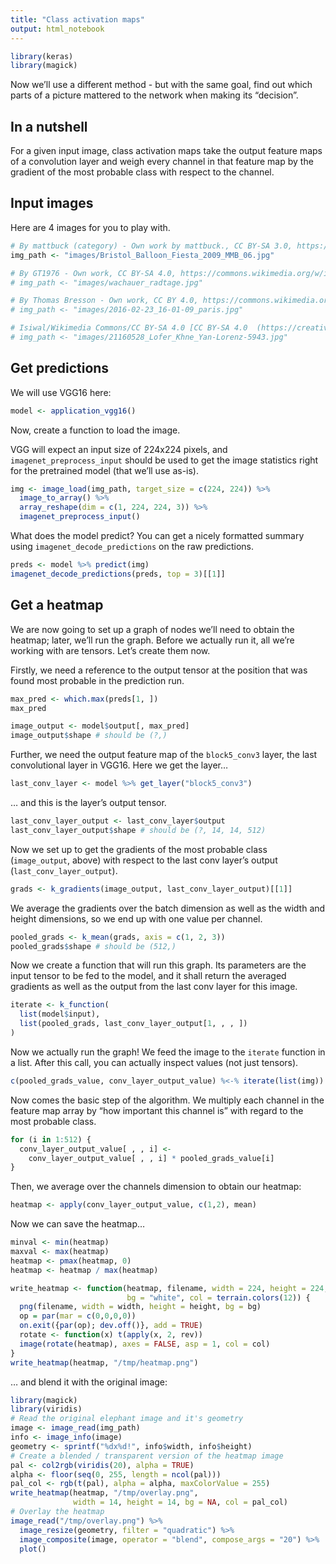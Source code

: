 ```yaml
---
title: "Class activation maps"
output: html_notebook
---
```

  
  
```r
library(keras)
library(magick)
```


Now we'll use a different method - but with the same goal, find out which parts of a picture mattered to the network when making its "decision".

## In a nutshell

For a given input image, class activation maps take the output feature maps of a convolution layer and weigh every channel in that feature map by the gradient of the most probable class with respect to the channel.


## Input images

Here are 4 images for you to play with.

```r
# By mattbuck (category) - Own work by mattbuck., CC BY-SA 3.0, https://commons.wikimedia.org/w/index.php?curid=20151244
img_path <- "images/Bristol_Balloon_Fiesta_2009_MMB_06.jpg"

# By GT1976 - Own work, CC BY-SA 4.0, https://commons.wikimedia.org/w/index.php?curid=70893756
# img_path <- "images/wachauer_radtage.jpg"

# By Thomas Bresson - Own work, CC BY 4.0, https://commons.wikimedia.org/w/index.php?curid=47191548
# img_path <- "images/2016-02-23_16-01-09_paris.jpg"

# Isiwal/Wikimedia Commons/CC BY-SA 4.0 [CC BY-SA 4.0  (https://creativecommons.org/licenses/by-sa/4.0)], from Wikimedia Commons
# img_path <- "images/21160528_Lofer_Khne_Yan-Lorenz-5943.jpg"
```


## Get predictions

We will use VGG16 here:

```r
model <- application_vgg16()
```

Now, create a function to load the image.

VGG will expect an input size of 224x224 pixels, and `imagenet_preprocess_input` should be used to get the image statistics right for the pretrained model (that we'll use as-is).

```r
img <- image_load(img_path, target_size = c(224, 224)) %>% 
  image_to_array() %>% 
  array_reshape(dim = c(1, 224, 224, 3)) %>% 
  imagenet_preprocess_input()
```

What does the model predict? You can get a nicely formatted summary using `imagenet_decode_predictions` on the raw predictions.

```r
preds <- model %>% predict(img)
imagenet_decode_predictions(preds, top = 3)[[1]]
```


## Get a heatmap

We are now going to set up a graph of nodes we'll need to obtain the heatmap; later, we'll run the graph.
Before we actually run it, all we're working with are tensors.
Let's create them now.

Firstly, we need a reference to the output tensor at the position that was found most probable in the prediction run. 

```r
max_pred <- which.max(preds[1, ])
max_pred

image_output <- model$output[, max_pred]
image_output$shape # should be (?,)
```


Further, we need the output feature map of the `block5_conv3` layer, the last convolutional layer in VGG16.
Here we get the layer...

```r
last_conv_layer <- model %>% get_layer("block5_conv3")
```

... and this is the layer's output tensor.

```r
last_conv_layer_output <- last_conv_layer$output
last_conv_layer_output$shape # should be (?, 14, 14, 512)
```


Now we set up to get the gradients of the most probable class (`image_output`, above) with respect to the last conv layer's output (`last_conv_layer_output`).

```r
grads <- k_gradients(image_output, last_conv_layer_output)[[1]]
```

We average the gradients over the batch dimension as well as the width and height dimensions, so we end up with one value per channel.

```r
pooled_grads <- k_mean(grads, axis = c(1, 2, 3))
pooled_grads$shape # should be (512,)
```

Now we create a function that will run this graph.
Its parameters are the input tensor to be fed to the model, and it shall return the averaged gradients as well as the output from the last conv layer for this image.

```r
iterate <- k_function(
  list(model$input),
  list(pooled_grads, last_conv_layer_output[1, , , ])
)
```

Now we actually run the graph! We feed the image to the `iterate` function in a list.
After this call, you can actually inspect values (not just tensors).

```r
c(pooled_grads_value, conv_layer_output_value) %<-% iterate(list(img))
```

Now comes the basic step of the algorithm. We multiply each channel in the feature map array
by "how important this channel is" with regard to the most probable class.

```r
for (i in 1:512) {
  conv_layer_output_value[ , , i] <- 
    conv_layer_output_value[ , , i] * pooled_grads_value[i] 
}
```

Then, we average over the channels dimension to obtain our heatmap:

```r
heatmap <- apply(conv_layer_output_value, c(1,2), mean)
```


Now we can save the heatmap...

```r
minval <- min(heatmap)
maxval <- max(heatmap)
heatmap <- pmax(heatmap, 0) 
heatmap <- heatmap / max(heatmap)

write_heatmap <- function(heatmap, filename, width = 224, height = 224,
                          bg = "white", col = terrain.colors(12)) {
  png(filename, width = width, height = height, bg = bg)
  op = par(mar = c(0,0,0,0))
  on.exit({par(op); dev.off()}, add = TRUE)
  rotate <- function(x) t(apply(x, 2, rev))
  image(rotate(heatmap), axes = FALSE, asp = 1, col = col)
}
write_heatmap(heatmap, "/tmp/heatmap.png") 
```


... and blend it with the original image:

```r
library(magick) 
library(viridis) 
# Read the original elephant image and it's geometry
image <- image_read(img_path)
info <- image_info(image) 
geometry <- sprintf("%dx%d!", info$width, info$height) 
# Create a blended / transparent version of the heatmap image
pal <- col2rgb(viridis(20), alpha = TRUE) 
alpha <- floor(seq(0, 255, length = ncol(pal))) 
pal_col <- rgb(t(pal), alpha = alpha, maxColorValue = 255)
write_heatmap(heatmap, "/tmp/overlay.png", 
              width = 14, height = 14, bg = NA, col = pal_col) 
# Overlay the heatmap
image_read("/tmp/overlay.png") %>% 
  image_resize(geometry, filter = "quadratic") %>% 
  image_composite(image, operator = "blend", compose_args = "20") %>%
  plot() 
```

